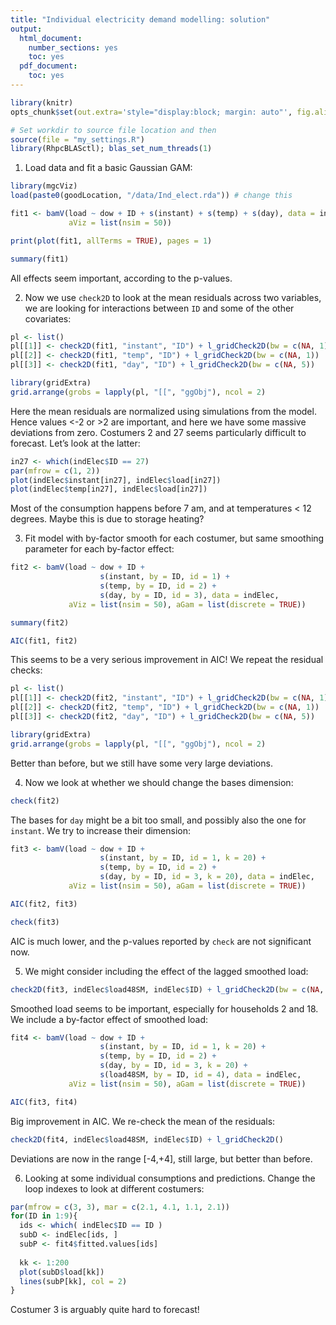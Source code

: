 ```yaml
---
title: "Individual electricity demand modelling: solution"
output:
  html_document:
    number_sections: yes
    toc: yes
  pdf_document:
    toc: yes
---
```


<!--
%\VignetteEngine{rmarkdown::render}
%\VignetteIndexEntry{qgam_vignette}
-->
  
```r
library(knitr)
opts_chunk$set(out.extra='style="display:block; margin: auto"', fig.align="center", tidy=FALSE)
```

```r
# Set workdir to source file location and then
source(file = "my_settings.R")
library(RhpcBLASctl); blas_set_num_threads(1)
```

1) Load data and fit a basic Gaussian GAM:
```r
library(mgcViz)
load(paste0(goodLocation, "/data/Ind_elect.rda")) # change this

fit1 <- bamV(load ~ dow + ID + s(instant) + s(temp) + s(day), data = indElec, 
             aViz = list(nsim = 50))

print(plot(fit1, allTerms = TRUE), pages = 1)

summary(fit1)
```
All effects seem important, according to the p-values. 

2) Now we use `check2D` to look at the mean residuals across two variables, we are looking for 
interactions between `ID` and some of the other covariates:
```r
pl <- list()
pl[[1]] <- check2D(fit1, "instant", "ID") + l_gridCheck2D(bw = c(NA, 1))
pl[[2]] <- check2D(fit1, "temp", "ID") + l_gridCheck2D(bw = c(NA, 1))
pl[[3]] <- check2D(fit1, "day", "ID") + l_gridCheck2D(bw = c(NA, 5))

library(gridExtra)
grid.arrange(grobs = lapply(pl, "[[", "ggObj"), ncol = 2)
```
Here the mean residuals are normalized using simulations from the model. Hence values <-2 or >2 are important, and here we have some massive deviations from zero. Costumers 2 and 27 seems particularly difficult to forecast. Let's look at the latter:
```r
in27 <- which(indElec$ID == 27)
par(mfrow = c(1, 2))
plot(indElec$instant[in27], indElec$load[in27])
plot(indElec$temp[in27], indElec$load[in27])
```
Most of the consumption happens before 7 am, and at temperatures < 12 degrees. Maybe this is due to storage heating?

3) Fit model with by-factor smooth for each costumer, but same smoothing parameter for each by-factor effect:
```r
fit2 <- bamV(load ~ dow + ID + 
                    s(instant, by = ID, id = 1) + 
                    s(temp, by = ID, id = 2) + 
                    s(day, by = ID, id = 3), data = indElec, 
             aViz = list(nsim = 50), aGam = list(discrete = TRUE))

summary(fit2)

AIC(fit1, fit2)
```
This seems to be a very serious improvement in AIC! We repeat the residual checks:
```r
pl <- list()
pl[[1]] <- check2D(fit2, "instant", "ID") + l_gridCheck2D(bw = c(NA, 1))
pl[[2]] <- check2D(fit2, "temp", "ID") + l_gridCheck2D(bw = c(NA, 1))
pl[[3]] <- check2D(fit2, "day", "ID") + l_gridCheck2D(bw = c(NA, 5))

library(gridExtra)
grid.arrange(grobs = lapply(pl, "[[", "ggObj"), ncol = 2)
```
Better than before, but we still have some very large deviations.

4) Now we look at whether we should change the bases dimension:
```r
check(fit2)
```

The bases for `day` might be a bit too small, and possibly also the one for `instant`. We try to increase their dimension:
```r
fit3 <- bamV(load ~ dow + ID + 
                    s(instant, by = ID, id = 1, k = 20) + 
                    s(temp, by = ID, id = 2) + 
                    s(day, by = ID, id = 3, k = 20), data = indElec, 
             aViz = list(nsim = 50), aGam = list(discrete = TRUE))

AIC(fit2, fit3)

check(fit3)
```
AIC is much lower, and the p-values reported by `check` are not significant now.

5) We might consider including the effect of the lagged smoothed load:
```r
check2D(fit3, indElec$load48SM, indElec$ID) + l_gridCheck2D(bw = c(NA, 0.1))
```

Smoothed load seems to be important, especially for households 2 and 18. We include a by-factor effect of smoothed load:
```r
fit4 <- bamV(load ~ dow + ID + 
                    s(instant, by = ID, id = 1, k = 20) + 
                    s(temp, by = ID, id = 2) + 
                    s(day, by = ID, id = 3, k = 20) + 
                    s(load48SM, by = ID, id = 4), data = indElec, 
             aViz = list(nsim = 50), aGam = list(discrete = TRUE))

AIC(fit3, fit4)
```

Big improvement in AIC. We re-check the mean of the residuals:
```r
check2D(fit4, indElec$load48SM, indElec$ID) + l_gridCheck2D()
```
Deviations are now in the range [-4,+4], still large, but better than before. 

6) Looking at some individual consumptions and predictions. Change the loop indexes to look at different costumers:
```r
par(mfrow = c(3, 3), mar = c(2.1, 4.1, 1.1, 2.1))
for(ID in 1:9){
  ids <- which( indElec$ID == ID )
  subD <- indElec[ids, ]
  subP <- fit4$fitted.values[ids]
  
  kk <- 1:200
  plot(subD$load[kk])
  lines(subP[kk], col = 2)
}
```
Costumer 3 is arguably quite hard to forecast!
